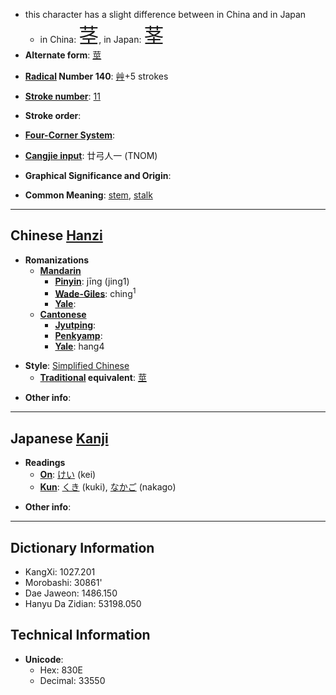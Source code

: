 *this character has a slight difference between in China and in Japan
**in China: <font size="6"><font lang="zh">茎</font></font>, in Japan: <font size="6"><font lang="ja">茎</font></font>
* '''Alternate form''': [[莖]]

* '''[[Wiktionary:Chinese radical index| Radical]] Number 140''': [[Wiktionary:Chinese radical index 艸|艸]]+5 strokes

* '''[[Wiktionary:Chinese total strokes index|Stroke number]]''': [[Wiktionary:Chinese total strokes index 11|11]]

* '''Stroke order''': 

* '''[[Wiktionary:Chinese four corner index|Four-Corner System]]''': 

* '''[[Wiktionary:Chinese Cangjie index|Cangjie input]]''': 廿弓人一 (TNOM)

* '''Graphical Significance and Origin''': 

* '''Common Meaning''': [[stem]], [[stalk]]

----

== Chinese [[Hanzi]] ==

* '''Romanizations'''
** '''[[Mandarin]]'''
*** '''[[Pinyin]]''': jīng (jing1)
*** '''[[Wade-Giles]]''': ching<sup>1</sup>
*** '''[[Yale]]''': 
** '''[[Cantonese]]'''
*** '''[[Jyutping]]''':
*** '''[[Penkyamp]]''': 
*** '''[[Yale]]''': hang4

* '''Style''': [[Simplified Chinese]] 
** '''[[Traditional Chinese|Traditional]] equivalent''': [[莖]]

* '''Other info''': 

----

== Japanese [[Kanji]] ==

* '''Readings'''
** '''[[On]]''': [[けい]] (kei)
** '''[[Kun]]''': [[くき]] (kuki), [[なかご]] (nakago)

* '''Other info''':  

----

== Dictionary Information ==

* KangXi: 1027.201
* Morobashi: 30861'
* Dae Jaweon: 1486.150
* Hanyu Da Zidian: 53198.050

== Technical Information ==

* '''Unicode''':
** Hex: 830E
** Decimal: 33550